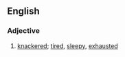 ==English==

===Adjective===
{{en-adj|pos=[[cream]] [[cracker]]ed}}

#{{context|British|rhyming slang}} [[knackered]]; [[tired]], [[sleepy]], [[exhausted]]